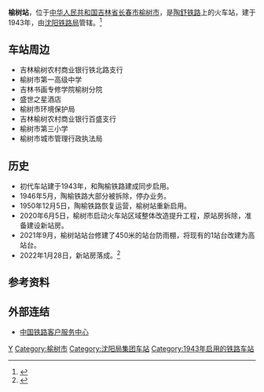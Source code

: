 {{Distinguish|榆树屯站}}
{{Infobox China railway station
|车站名称 = 榆树站
|图片 = 
|图片介绍 = 
|其他名称 = 
|车站拼音 = Yushu
|英文名称 = Yushu Railway Station
|车站代码 = 
|电报码 = YRT
|拼音码 = YSH
|车站位置 = [[吉林省|吉林省]][[长春市|长春市]][[榆树市|榆树市]]
|归属 = [[沈阳铁路局|沈阳铁路局]]
|线路 = [[陶舒铁路|陶舒铁路]]
|车站等级 = [[三等站_(中铁)|三等站]]
|月台数目 = 1
|站台面 = 
|股道数目 = 
|坐标 = 
|网站 = 
}}
'''榆树站'''，位于[[中华人民共和国|中华人民共和国]][[吉林省|吉林省]][[长春市|长春市]][[榆树市|榆树市]]，是[[陶舒铁路|陶舒铁路]]上的火车站，建于1943年，由[[沈阳铁路局|沈阳铁路局]]管辖。<ref>{{Cite web |url=http://search.huochepiao.com/huochezhan/jieshao/347.htm |title=榆树火车站介绍 |access-date=2017-02-06 |archive-date=2019-09-26 |archive-url=https://web.archive.org/web/20190926154550/http://search.huochepiao.com/huochezhan/jieshao/347.htm |dead-url=no }}</ref>

==车站周边==
* 吉林榆树农村商业银行铁北路支行
* 榆树市第一高级中学
* 吉林书画专修学院榆树分院
* 盛世之星酒店
* 榆树市环境保护局
* 吉林榆树农村商业银行百盛支行
* 榆树市第三小学
* 榆树市城市管理行政执法局

==历史==
* 初代车站建于1943年，和陶榆铁路建成同步启用。
* 1946年5月，陶榆铁路大部分被拆除，停办业务。
* 1950年12月5日，陶榆铁路恢复运营，榆树站重新启用。
* 2020年6月5日，榆树市启动火车站区域整体改造提升工程，原站房拆除，准备建设新站房。
* 2021年9月，榆树站站台修建了450米的站台防雨棚，将现有的1站台改建为高站台。
* 2022年1月28日，新站房落成。<ref>{{cite news |author = 陈庆强 |url = http://www.yushu.gov.cn/ywdt/ywzx/202201/t20220128_2979634.html |title = 榆树火车站新站房正式启用 |publisher = 榆树市政府 |date = 2022-01-28}}</ref>

{{start rail box|[[中国铁路|中国铁路]]}}
{{s-inop|[[刘家店站|刘家店站]]|{{站|陶赖昭}}方向}}
{{s-line|[[陶舒铁路|陶舒线]]}}
{{s-inop|[[新立镇站|新立镇站]]|{{站|舒兰}}方向}}
{{end box}}
==参考资料==
{{reflist}}
==外部连结==
* [http://www.12306.cn/mormhweb/ 中国铁路客户服务中心] {{Wayback|url=http://www.12306.cn/mormhweb/ |date=20180205163941 }}
{{China-rail-stub}}
{{陶舒铁路}}
[[Category:长春市铁路车站|Y]]
[[Category:榆树市|Category:榆树市]]
[[Category:沈阳局集团车站|Category:沈阳局集团车站]]
[[Category:1943年启用的铁路车站|Category:1943年启用的铁路车站]]